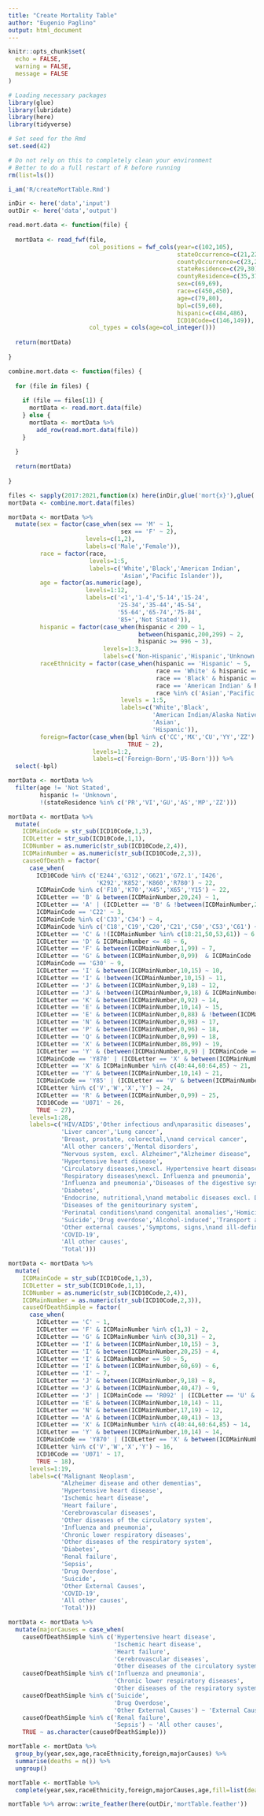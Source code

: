 ```yaml
---
title: "Create Mortality Table"
author: "Eugenio Paglino"
output: html_document
---
```


```r
knitr::opts_chunk$set(
  echo = FALSE,
  warning = FALSE,
  message = FALSE
)
```

```r
# Loading necessary packages
library(glue)
library(lubridate)
library(here)
library(tidyverse)

# Set seed for the Rmd
set.seed(42)
```

```r
# Do not rely on this to completely clean your environment
# Better to do a full restart of R before running
rm(list=ls())

i_am('R/createMortTable.Rmd')

inDir <- here('data','input')
outDir <- here('data','output')
```

```r
read.mort.data <- function(file) {
  
  mortData <- read_fwf(file,
                       col_positions = fwf_cols(year=c(102,105),
                                                stateOccurrence=c(21,22),
                                                countyOccurrence=c(23,25),
                                                stateResidence=c(29,30),
                                                countyResidence=c(35,37),
                                                sex=c(69,69),
                                                race=c(450,450),
                                                age=c(79,80),
                                                bpl=c(59,60),
                                                hispanic=c(484,486),
                                                ICD10Code=c(146,149)),
                       col_types = cols(age=col_integer()))
  
  return(mortData)
  
}

combine.mort.data <- function(files) {
  
  for (file in files) {
    
    if (file == files[1]) {
      mortData <- read.mort.data(file)
    } else {
      mortData <- mortData %>%
        add_row(read.mort.data(file))
    }
    
  }
  
  return(mortData)
  
}
```

```r
files <- sapply(2017:2021,function(x) here(inDir,glue('mort{x}'),glue('MULT{x}USAllCnty.txt')))
mortData <- combine.mort.data(files)
```

```r
mortData <- mortData %>%
  mutate(sex = factor(case_when(sex == 'M' ~ 1,
                                sex == 'F' ~ 2),
                      levels=c(1,2),
                      labels=c('Male','Female')),
         race = factor(race,
                       levels=1:5,
                       labels=c('White','Black','American Indian',
                                'Asian','Pacific Islander')),
         age = factor(as.numeric(age),
                      levels=1:12,
                      labels=c('<1','1-4','5-14','15-24',
                               '25-34','35-44','45-54',
                               '55-64','65-74','75-84',
                               '85+','Not Stated')),
         hispanic = factor(case_when(hispanic < 200 ~ 1,
                                     between(hispanic,200,299) ~ 2,
                                     hispanic >= 996 ~ 3),
                           levels=1:3,
                           labels=c('Non-Hispanic','Hispanic','Unknown')),
         raceEthnicity = factor(case_when(hispanic == 'Hispanic' ~ 5,
                                          race == 'White' & hispanic == 'Non-Hispanic' ~ 1,
                                          race == 'Black' & hispanic == 'Non-Hispanic' ~ 2,
                                          race == 'American Indian' & hispanic == 'Non-Hispanic' ~ 3,
                                          race %in% c('Asian','Pacific Islander') & hispanic == 'Non-Hispanic' ~ 4),
                                levels = 1:5,
                                labels=c('White','Black',
                                         'American Indian/Alaska Native',
                                         'Asian',
                                         'Hispanic')),
         foreign=factor(case_when(bpl %in% c('CC','MX','CU','YY','ZZ') ~ 1,
                                  TRUE ~ 2),
                        levels=1:2,
                        labels=c('Foreign-Born','US-Born'))) %>%
  select(-bpl)
```

```r
mortData <- mortData %>%
  filter(age != 'Not Stated',
         hispanic != 'Unknown',
         !(stateResidence %in% c('PR','VI','GU','AS','MP','ZZ')))
```

```r
mortData <- mortData %>%
  mutate(
    ICDMainCode = str_sub(ICD10Code,1,3),
    ICDLetter = str_sub(ICD10Code,1,1),
    ICDNumber = as.numeric(str_sub(ICD10Code,2,4)),
    ICDMainNumber = as.numeric(str_sub(ICD10Code,2,3)),
    causeOfDeath = factor(
      case_when(
        ICD10Code %in% c('E244','G312','G621','G72.1','I426', 
                         'K292','K852','K860','R780') ~ 22,
        ICDMainCode %in% c('F10','K70','X45','X65','Y15') ~ 22,
        ICDLetter == 'B' & between(ICDMainNumber,20,24) ~ 1,
        ICDLetter == 'A' | (ICDLetter == 'B' & !between(ICDMainNumber,20,24)) ~ 2,
        ICDMainCode == 'C22' ~ 3,
        ICDMainCode %in% c('C33','C34') ~ 4,
        ICDMainCode %in% c('C18','C19','C20','C21','C50','C53','C61') ~ 5,
        ICDLetter == 'C' & !(ICDMainNumber %in% c(18:21,50,53,61)) ~ 6,
        ICDLetter == 'D' & ICDMainNumber <= 48 ~ 6,
        ICDLetter == 'F' & between(ICDMainNumber,1,99) ~ 7,
        ICDLetter == 'G' & between(ICDMainNumber,0,99)  & ICDMainCode != 'G30' ~ 8,
        ICDMainCode == 'G30' ~ 9,
        ICDLetter == 'I' & between(ICDMainNumber,10,15) ~ 10,
        ICDLetter == 'I' & !between(ICDMainNumber,10,15) ~ 11,
        ICDLetter == 'J' & between(ICDMainNumber,9,18) ~ 12,
        ICDLetter == 'J' & !between(ICDMainNumber,9,18) & ICDMainNumber != 99 ~ 13,
        ICDLetter == 'K' & between(ICDMainNumber,0,92) ~ 14,
        ICDLetter == 'E' & between(ICDMainNumber,10,14) ~ 15,
        ICDLetter == 'E' & between(ICDMainNumber,0,88) & !between(ICDMainNumber,10,14) ~ 16,
        ICDLetter == 'N' & between(ICDMainNumber,0,98) ~ 17,
        ICDLetter == 'P' & between(ICDMainNumber,0,96) ~ 18,
        ICDLetter == 'Q' & between(ICDMainNumber,0,99) ~ 18,
        ICDLetter == 'X' & between(ICDMainNumber,86,99) ~ 19,
        ICDLetter == 'Y' & (between(ICDMainNumber,0,9) | ICDMainCode == 'Y871') ~ 19,
        ICDMainCode == 'Y870' | (ICDLetter == 'X' & between(ICDMainNumber,66,84)) ~ 20,
        ICDLetter == 'X' & ICDMainNumber %in% c(40:44,60:64,85) ~ 21,
        ICDLetter == 'Y' & between(ICDMainNumber,10,14) ~ 21,
        ICDMainCode == 'Y85' | (ICDLetter == 'V' & between(ICDMainNumber,1,99)) ~ 23,
        ICDLetter %in% c('V','W','X','Y') ~ 24,
        ICDLetter == 'R' & between(ICDMainNumber,0,99) ~ 25,
        ICD10Code == 'U071' ~ 26,
        TRUE ~ 27),
      levels=1:28,
      labels=c('HIV/AIDS','Other infectious and\nparasitic diseases',
               'Liver cancer','Lung cancer',
               'Breast, prostate, colorectal,\nand cervical cancer',
               'All other cancers','Mental disorders',
               "Nervous system, excl. Alzheimer","Alzheimer disease",
               'Hypertensive heart disease',
               'Circulatory diseases,\nexcl. Hypertensive heart disease',
               'Respiratory diseases\nexcl. Influenza and pneumonia',
               'Influenza and pneumonia','Diseases of the digestive system',
               'Diabetes',
               'Endocrine, nutritional,\nand metabolic diseases excl. Diabetes',
               'Diseases of the genitourinary system',
               'Perinatal conditions\nand congenital anomalies','Homicide',
               'Suicide','Drug overdose','Alcohol-induced','Transport accidents',
               'Other external causes','Symptoms, signs,\nand ill-defined conditions',
               'COVID-19',
               'All other causes',
               'Total')))
```

```r
mortData <- mortData %>%
  mutate(
    ICDMainCode = str_sub(ICD10Code,1,3),
    ICDLetter = str_sub(ICD10Code,1,1),
    ICDNumber = as.numeric(str_sub(ICD10Code,2,4)),
    ICDMainNumber = as.numeric(str_sub(ICD10Code,2,3)),
    causeOfDeathSimple = factor(
      case_when(
        ICDLetter == 'C' ~ 1,
        ICDLetter == 'F' & ICDMainNumber %in% c(1,3) ~ 2,
        ICDLetter == 'G' & ICDMainNumber %in% c(30,31) ~ 2,
        ICDLetter == 'I' & between(ICDMainNumber,10,15) ~ 3,
        ICDLetter == 'I' & between(ICDMainNumber,20,25) ~ 4,
        ICDLetter == 'I' & ICDMainNumber == 50 ~ 5,
        ICDLetter == 'I' & between(ICDMainNumber,60,69) ~ 6,
        ICDLetter == 'I' ~ 7,
        ICDLetter == 'J' & between(ICDMainNumber,9,18) ~ 8,
        ICDLetter == 'J' & between(ICDMainNumber,40,47) ~ 9,
        ICDLetter == 'J' | ICDMainCode == 'R092' | (ICDLetter == 'U' & ICDMainNumber ==4) ~ 10,
        ICDLetter == 'E' & between(ICDMainNumber,10,14) ~ 11,
        ICDLetter == 'N' & between(ICDMainNumber,17,19) ~ 12,
        ICDLetter == 'A' & between(ICDMainNumber,40,41) ~ 13,
        ICDLetter == 'X' & ICDMainNumber %in% c(40:44,60:64,85) ~ 14,
        ICDLetter == 'Y' & between(ICDMainNumber,10,14) ~ 14,
        ICDMainCode == 'Y870' | (ICDLetter == 'X' & between(ICDMainNumber,66,84)) ~ 15,
        ICDLetter %in% c('V','W','X','Y') ~ 16,
        ICD10Code == 'U071' ~ 17,
        TRUE ~ 18),
      levels=1:19,
      labels=c('Malignant Neoplasm',
               "Alzheimer disease and other dementias",
               'Hypertensive heart disease',
               'Ischemic heart disease',
               'Heart failure',
               'Cerebrovascular diseases',
               'Other diseases of the circulatory system',
               'Influenza and pneumonia',
               'Chronic lower respiratory diseases',
               'Other diseases of the respiratory system',
               'Diabetes',
               'Renal failure',
               'Sepsis',
               'Drug Overdose',
               'Suicide',
               'Other External Causes',
               'COVID-19',
               'All other causes',
               'Total')))
```

```r
mortData <- mortData %>%
  mutate(majorCauses = case_when(
    causeOfDeathSimple %in% c('Hypertensive heart disease',
                              'Ischemic heart disease',
                              'Heart failure',
                              'Cerebrovascular diseases',
                              'Other diseases of the circulatory system') ~ 'Circulatory diseases',
    causeOfDeathSimple %in% c('Influenza and pneumonia',
                              'Chronic lower respiratory diseases',
                              'Other diseases of the respiratory system') ~ 'Respiratory diseases',
    causeOfDeathSimple %in% c('Suicide',
                              'Drug Overdose',
                              'Other External Causes') ~ 'External Causes',
    causeOfDeathSimple %in% c('Renal failure',
                              'Sepsis') ~ 'All other causes',
    TRUE ~ as.character(causeOfDeathSimple)))
```

```r
mortTable <- mortData %>%
  group_by(year,sex,age,raceEthnicity,foreign,majorCauses) %>%
  summarise(deaths = n()) %>%
  ungroup()
```

```r
mortTable <- mortTable %>%
  complete(year,sex,raceEthnicity,foreign,majorCauses,age,fill=list(deaths=0))
```

```r
mortTable %>% arrow::write_feather(here(outDir,'mortTable.feather'))
```
